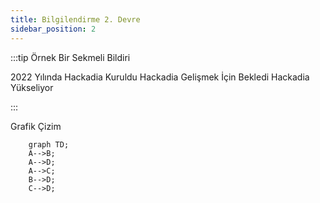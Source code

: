 ```yaml
---
title: Bilgilendirme 2. Devre
sidebar_position: 2
---
```




:::tip Örnek Bir Sekmeli Bildiri

<Tabs>
    <TabItem value="apple" label="Kuruluş">2022 Yılında Hackadia Kuruldu</TabItem>
    <TabItem value="orange" label="Bekleme">Hackadia Gelişmek İçin Bekledi</TabItem>
    <TabItem value="banana" label="Yükseliş">Hackadia Yükseliyor</TabItem>
</Tabs>

:::

Grafik Çizim
```mermaid
    graph TD;
    A-->B;
    A-->D;
    A-->C;
    B-->D;
    C-->D;
```
